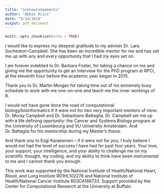 ```yaml
---
title: "acknowledgements"
author: "Abbas Rizvi"
date: "9/14/2018"
output: pdf_document  
---
```


```r
knitr::opts_chunk$set(echo = TRUE)
```

I would like to express my deepest gratitude to my adviser Dr. Lara Sucheston-Campbell. She has been an incredible mentor for me and has set me up with any and every opportunity that I had my eyes set on. 

I am forever indebted to Dr. Barbara Foster, for taking a chance on me and giving me the opportunity to get an interview for the PhD program at RPCI, at the eleventh hour before the academic year began in 2015.

Thank you to Dr. Martin Morgan for taking time out of his extremely busy schedule to work with me one-on-one and teach me the inner workings of R.

I would not have gone done the road of computational biology/bioinformatics if it were not for two very important mentors of mine: Dr. Moray Campbell and Dr. Sebastiano Battaglia. Dr. Campbell set me up with a life defining opprtunity: the Cancer and Systems Biology program at the University of Luxembourg and VU University Amsterdam. And Dr. Battaglia for his mentorship during my Master's thesis.

And thank you to Ezgi Karaesmen -- if it were not for you, I truly believe I would not had the level of success I have had for past four years. Your love, your support, your intelligence, and your ability to challenge me on my scientific thought, my coding, and my ability to think have been instrumental to me and I cannot thank you enough. 

This work was supported by the National Institute of Health/National Heart, Blood, and Lung Institute R01HL102278 and National Institute of Health/National Cancer Institute R03CA188733. Support provided by the Center for Computational Research at the University at Buffalo.